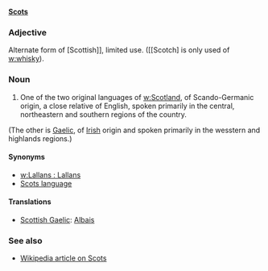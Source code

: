 '''[[Scots]]'''

===Adjective===
Alternate form of [Scottish]], limited use.  ([[Scotch] is only used of [[w:whisky]]).

===Noun===
# One of the two original languages of [[w:Scotland]], of  Scando-Germanic origin, a close relative of English, spoken primarily in the central, northeastern and southern regions of the country.

(The other is [[Gaelic]], of [[Irish]] origin and spoken primarily in the wesstern and highlands regions.)

====Synonyms====
*[[w:Lallans : Lallans]]
*[[Scots language]]

====Translations====
*[[Scottish Gaelic]]: [[Albais]]

===See also===
*[[w:Scots language|Wikipedia article on Scots]]